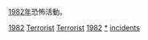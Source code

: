 [[1982年|1982年]]恐怖活動。
{{cat topic in year| topic=恐怖活動| year=1982}}

[[Category:1980年代恐怖活動|1982]]
[[Category:1982年罪案|Terrorist]]
[[Category:1982年灾难|Terrorist]]
[[Category:各年恐怖活动|1982]]
[[Category:1982年襲擊|*]]
[[Category:1982年恐怖主義|incidents]]